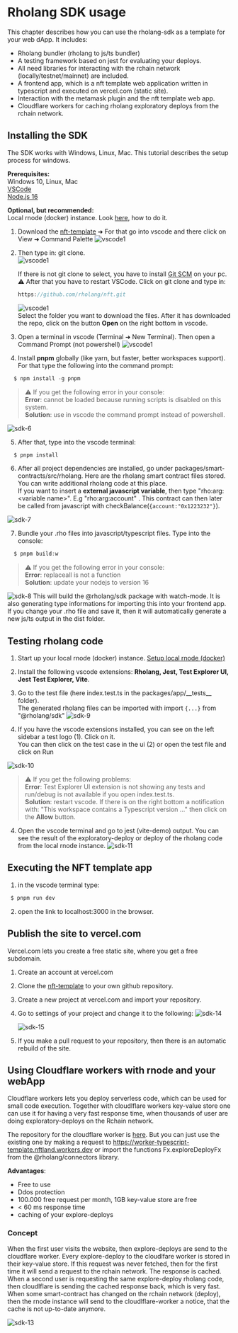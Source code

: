 # Rholang SDK usage

This chapter describes how you can use the rholang-sdk as a template for your web dApp. It includes:

- Rholang bundler (rholang to js/ts bundler)
- A testing framework based on jest for evaluating your deploys.
- All need libraries for interacting with the rchain network (locally/testnet/mainnet) are included.
- A frontend app, which is a nft template web application written in typescript and executed on vercel.com (static site).
- Interaction with the metamask plugin and the nft template web app.
- Cloudflare workers for caching rholang exploratory deploys from the rchain network.

## Installing the SDK

The SDK works with Windows, Linux, Mac. This tutorial describes the setup process for windows.

**Prerequisites:**  
Windows 10, Linux, Mac  
[VSCode](https://code.visualstudio.com/)  
[Node.js 16](https://nodejs.org/dist/v16.6.1/node-v16.6.1-x64.msi)

**Optional, but recommended:**  
Local rnode (docker) instance. Look [here](/dapps/setup-docker/), how to do it.

1. Download the [nft-template](https://github.com/rholang/nft) ➜ For that go into vscode and there click on View ➜ Command Palette
   ![vscode1](public/images/docs/build/vscode/vscode-8.png)
2. Then type in: git clone.  
   ![vscode1](public/images/docs/build/vscode/vscode-9.png)

   If there is not git clone to select, you have to install [Git SCM](https://git-scm.com/downloads) on your pc.  
   ⚠️ After that you have to restart VSCode.
   Click on git clone and type in:

   ```javascript
   https://github.com/rholang/nft.git
   ```

   ![vscode1](public/images/docs/build/sdk/sdk-12.png)  
   Select the folder you want to download the files. After it has downloaded the repo, click on the button **Open** on the right bottom in vscode.

3. Open a terminal in vscode (Terminal ➜ New Terminal). Then open a Command Prompt (not powershell)
   ![vscode1](public/images/docs/build/vscode/vscode-11.png)

4. Install **pnpm** globally (like yarn, but faster, better workspaces support). For that type the following into the command prompt:

```javascript
  $ npm install -g pnpm
```

> ⚠️ If you get the following error in your console:  
> **Error**: cannot be loaded because running scripts is disabled on this system.  
> **Solution**: use in vscode the command prompt instead of powershell.

![sdk-6](public/images/docs/build/sdk/sdk-6.png)

5. After that, type into the vscode terminal:

```javascript
  $ pnpm install
```

6. After all project dependencies are installed, go under packages/smart-contracts/src/rholang. Here are the rholang smart contract files stored. You can write additional rholang code at this place.  
   If you want to insert a **external javascript variable**, then type "rho:arg:&lt;variable name&gt;". E.g "rho:arg:account" .
   This contract can then later be called from javascript with checkBalance(`{account:"0x1223232"}`).

![sdk-7](public/images/docs/build/sdk/sdk-7.png)

7. Bundle your .rho files into javascript/typescript files. Type into the console:

```javascript
  $ pnpm build:w
```

> ⚠️ If you get the following error in your console:  
> **Error**: replaceall is not a function  
> **Solution**: update your nodejs to version 16

![sdk-8](public/images/docs/build/sdk/sdk-8.png)
This will build the @rholang/sdk package with watch-mode. It is also generating type informations for importing this into your frontend app. If you change your .rho file and save it, then it will automatically generate a new js/ts output in the dist folder.

## Testing rholang code

1. Start up your local rnode (docker) instance. [Setup local rnode (docker)](/dapps/setup-docker/)
2. Install the following vscode extensions: **Rholang, Jest, Test Explorer UI, Jest Test Explorer, Vite**.
3. Go to the test file (here index.test.ts in the packages/app/\_\_tests\_\_ folder).  
   The generated rholang files can be imported with import `{...}` from "@rholang/sdk"
   ![sdk-9](public/images/docs/build/sdk/sdk-9.png)

4. If you have the vscode extensions installed, you can see on the left sidebar a test logo (1). Click on it.  
   You can then click on the test case in the ui (2) or open the test file and click on Run

![sdk-10](public/images/docs/build/sdk/sdk-10.png)

> ⚠️ If you get the following problems:  
> **Error**: Test Explorer UI extension is not showing any tests and run/debug is not available if you open index.test.ts.  
> **Solution**: restart vscode. If there is on the right bottom a notification with: "This workspace contains a Typescript version ..." then click on the **Allow** button.

4. Open the vscode terminal and go to jest (vite-demo) output. You can see the result of the exploratory-deploy or deploy of the rholang code from the local rnode instance.
   ![sdk-11](public/images/docs/build/sdk/sdk-11.png)

## Executing the NFT template app

1. in the vscode terminal type:

```javascript
 $ pnpm run dev
```

2. open the link to localhost:3000 in the browser.

## Publish the site to vercel.com

Vercel.com lets you create a free static site, where you get a free subdomain.

1. Create an account at vercel.com
2. Clone the [nft-template](https://github.com/rholang/nft) to your own github repository.
3. Create a new project at vercel.com and import your repository.
4. Go to settings of your project and change it to the following:
   ![sdk-14](public/images/docs/build/sdk/sdk-14.png)

   ![sdk-15](public/images/docs/build/sdk/sdk-15.png)

5. If you make a pull request to your repository, then there is an automatic rebuild of the site.

## Using Cloudflare workers with rnode and your webApp

Cloudflare workers lets you deploy serverless code, which can be used for small code execution. Together with cloudlflare workers key-value store one can use it for having a very fast response time, when thousands of user are doing exploratory-deploys on the Rchain network.

The repository for the cloudflare worker is [here](https://github.com/rholang/cloudflare-nft). But you can just use the existing one by making a request to https://worker-typescript-template.nftland.workers.dev or import the functions Fx.exploreDeployFx from the @rholang/connectors library.

**Advantages**:

- Free to use
- Ddos protection
- 100.000 free request per month, 1GB key-value store are free
- < 60 ms response time
- caching of your explore-deploys

### Concept

When the first user visits the website, then explore-deploys are send to the cloudflare worker. Every explore-deploy to the cloudlfare worker is stored in their key-value store. If this request was never fetched, then for the first time it will send a request to the rchain network. The response is cached. When a second user is requesting the same explore-deploy rholang code, then cloudlflare is sending the cached response back, which is very fast. When some smart-contract has changed on the rchain network (deploy), then the rnode instance will send to the cloudlflare-worker a notice, that the cache is not up-to-date anymore.

![sdk-13](public/images/docs/build/sdk/sdk-13.png)
